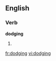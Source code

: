 
==English==

===Verb===
'''dodging'''

# {{present participle of|[[dodge]]}}

[[fr:dodging]]
[[vi:dodging]]
